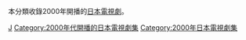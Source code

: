 本分類收錄2000年開播的[[日本|日本]][[電視劇|電視劇]]。

{{year by category
|m=2
|c=0
|d=0
|y=0
|cat=開播的日本電視劇集
|sortkey=日本電視劇集
|parent=各年開播的日本電視劇集
|subcat=2000年日本電視劇集
}}


[[Category:2000年開播的電視劇|J]]
[[Category:2000年代開播的日本電視劇集|Category:2000年代開播的日本電視劇集]]
[[Category:2000年日本電視劇集|Category:2000年日本電視劇集]]